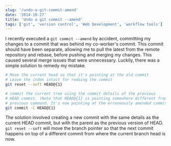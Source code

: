 ```yaml
---
slug: '/undo-a-git-commit-amend'
date: '2014-10-27'
title: 'Undo a git commit --amend'
tags: ['git', 'version control', 'Web Development', 'workflow tools']
---
```


I recently executed a `git commit --amend` by accident, committing my changes to a commit that was behind my co-worker's commit. This commit should have been separate, allowing me to pull the latest from the remote repository and rebase, before pushing and merging my changes. This caused several merge issues that were unnecessary. Luckily, there was a simple solution to remedy my mistake.

```bash
# Move the current head so that it's pointing at the old commit
# Leave the index intact for redoing the commit
git reset --soft HEAD@{1}

# commit the current tree using the commit details of the previous
# HEAD commit. (Note that HEAD@{1} is pointing somewhere different from the
# previous command. It's now pointing at the erroneously amended commit.)
git commit -C HEAD@{1}
```

The solution involved creating a new commit with the same details as the current HEAD commit, but with the parent as the previous version of HEAD. `git reset --soft` will move the branch pointer so that the next commit happens on top of a different commit from where the current branch head is now.

